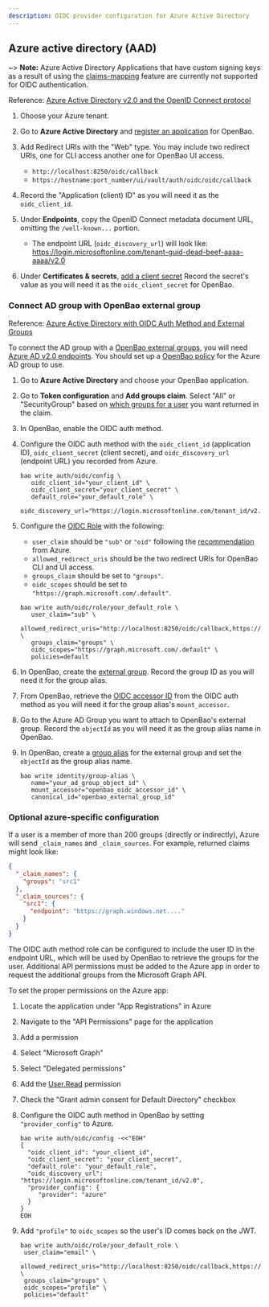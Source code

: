 ```yaml
---
description: OIDC provider configuration for Azure Active Directory
---
```


## Azure active directory (AAD)

~> **Note:** Azure Active Directory Applications that have custom signing keys as a result of using
the [claims-mapping](https://docs.microsoft.com/en-us/azure/active-directory/develop/active-directory-claims-mapping)
feature are currently not supported for OIDC authentication.

Reference: [Azure Active Directory v2.0 and the OpenID Connect protocol](https://docs.microsoft.com/en-us/azure/active-directory/develop/v2-protocols-oidc)

1. Choose your Azure tenant.

1. Go to **Azure Active Directory** and
   [register an application](https://docs.microsoft.com/en-us/azure/active-directory/develop/quickstart-register-app)
   for OpenBao.

1. Add Redirect URIs with the "Web" type. You may include two redirect URIs,
   one for CLI access another one for OpenBao UI access.

    - `http://localhost:8250/oidc/callback`
    - `https://hostname:port_number/ui/vault/auth/oidc/oidc/callback`

1. Record the "Application (client) ID" as you will need it as the `oidc_client_id`.

1. Under **Endpoints**, copy the OpenID Connect metadata document URL, omitting the `/well-known...` portion.

   - The endpoint URL (`oidc_discovery_url`) will look like: https://login.microsoftonline.com/tenant-guid-dead-beef-aaaa-aaaa/v2.0

1. Under **Certificates & secrets**,
   [add a client secret](https://docs.microsoft.com/en-us/azure/active-directory/develop/quickstart-register-app#add-a-client-secret)
   Record the secret's value as you will need it as the `oidc_client_secret` for OpenBao.

### Connect AD group with OpenBao external group

Reference: [Azure Active Directory with OIDC Auth Method and External Groups](/tutorials/auth-methods/oidc-auth-azure)

To connect the AD group with a [OpenBao external groups](/docs/secrets/identity#external-vs-internal-groups),
you will need
[Azure AD v2.0 endpoints](https://docs.microsoft.com/en-gb/azure/active-directory/develop/azure-ad-endpoint-comparison).
You should set up a [OpenBao policy](/tutorials/policies/policies) for the Azure AD group to use.

1. Go to **Azure Active Directory** and choose your OpenBao application.

1. Go to **Token configuration** and **Add groups claim**. Select "All" or "SecurityGroup" based on
   [which groups for a user](https://docs.microsoft.com/en-us/azure/active-directory/hybrid/how-to-connect-fed-group-claims)
   you want returned in the claim.

1. In OpenBao, enable the OIDC auth method.

1. Configure the OIDC auth method with the `oidc_client_id` (application ID), `oidc_client_secret`
   (client secret), and `oidc_discovery_url` (endpoint URL) you recorded from Azure.
   ```shell
   bao write auth/oidc/config \
      oidc_client_id="your_client_id" \
      oidc_client_secret="your_client_secret" \
      default_role="your_default_role" \
      oidc_discovery_url="https://login.microsoftonline.com/tenant_id/v2.0"
   ```

1. Configure the [OIDC Role](/api-docs/auth/jwt#create-role) with the following:

   - `user_claim` should be `"sub"` or `"oid"` following the
   [recommendation](https://docs.microsoft.com/en-us/azure/active-directory/develop/id-tokens#using-claims-to-reliably-identify-a-user-subject-and-object-id)
  from Azure.
   - `allowed_redirect_uris` should be the two redirect URIs for OpenBao CLI and UI access.
   - `groups_claim` should be set to `"groups"`.
   - `oidc_scopes` should be set to `"https://graph.microsoft.com/.default"`.
   
   ```shell
   bao write auth/oidc/role/your_default_role \
      user_claim="sub" \
      allowed_redirect_uris="http://localhost:8250/oidc/callback,https://online_version_hostname:port_number/ui/vault/auth/oidc/oidc/callback"  \
      groups_claim="groups" \
      oidc_scopes="https://graph.microsoft.com/.default" \
      policies=default
   ```

1. In OpenBao, create the [external group](/api-docs/secret/identity/group).
   Record the group ID as you will need it for the group alias.

1. From OpenBao, retrieve the [OIDC accessor ID](/api-docs/system/auth#list-auth-methods)
   from the OIDC auth method as you will need it for the group alias's `mount_accessor`.

1. Go to the Azure AD Group you want to attach to OpenBao's external group. Record the `objectId`
   as you will need it as the group alias name in OpenBao.

1. In OpenBao, create a [group alias](/api-docs/secret/identity/group-alias)
   for the external group and set the `objectId` as the group alias name.
   ```shell
   bao write identity/group-alias \
      name="your_ad_group_object_id" \
      mount_accessor="openbao_oidc_accessor_id" \
      canonical_id="openbao_external_group_id"
   ```

### Optional azure-specific configuration

If a user is a member of more than 200 groups (directly or indirectly), Azure will
send `_claim_names` and `_claim_sources`. For example, returned claims might look like:

```json
{
  "_claim_names": {
    "groups": "src1"
  },
  "_claim_sources": {
    "src1": {
      "endpoint": "https://graph.windows.net...."
    }
  }
}
```

The OIDC auth method role can be configured to include the user ID in the endpoint URL,
which will be used by OpenBao to retrieve the groups for the user. Additional API permissions
must be added to the Azure app in order to request the additional groups from the Microsoft
Graph API.

To set the proper permissions on the Azure app:

1. Locate the application under "App Registrations" in Azure
1. Navigate to the "API Permissions" page for the application
1. Add a permission
1. Select "Microsoft Graph"
1. Select "Delegated permissions"
1. Add the [User.Read](https://learn.microsoft.com/en-us/graph/permissions-reference#delegated-permissions-93) permission
1. Check the "Grant admin consent for Default Directory" checkbox
1. Configure the OIDC auth method in OpenBao by setting `"provider_config"` to Azure.
   ```shell
   bao write auth/oidc/config -<<"EOH"
   {
     "oidc_client_id": "your_client_id",
     "oidc_client_secret": "your_client_secret",
     "default_role": "your_default_role",
     "oidc_discovery_url": "https://login.microsoftonline.com/tenant_id/v2.0",
     "provider_config": {
        "provider": "azure"
     }
   }
   EOH
   ```

1. Add `"profile"` to `oidc_scopes` so the user's ID comes back on the JWT.
   ```shell
   bao write auth/oidc/role/your_default_role \
    user_claim="email" \
    allowed_redirect_uris="http://localhost:8250/oidc/callback,https://online_version_hostname:port_number/ui/vault/auth/oidc/oidc/callback"  \
    groups_claim="groups" \
    oidc_scopes="profile" \
    policies="default"
   ```

